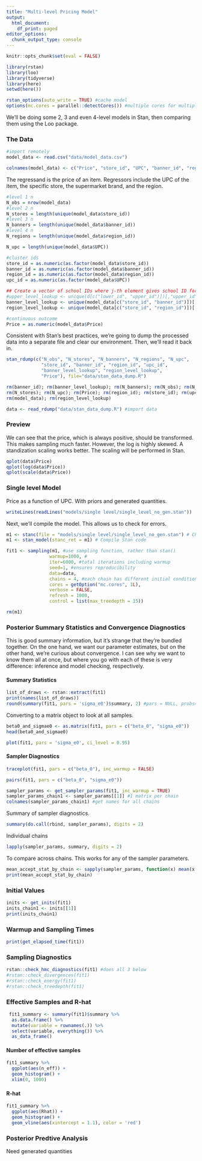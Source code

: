 ```yaml
---
title: "Multi-level Pricing Model"
output:
  html_document:
    df_print: paged
editor_options:
  chunk_output_type: console
---
```


```r
knitr::opts_chunk$set(eval = FALSE)
```

```r
library(rstan)
library(loo)
library(tidyverse)
library(here)
setwd(here())
```

```r
rstan_options(auto_write = TRUE) #cache model
options(mc.cores = parallel::detectCores()) #multiple cores for multiple chains
```


We'll be doing some 2, 3 and even 4-level models in Stan, then comparing them using the Loo package.

### The Data


```r
#import remotely
model_data <- read.csv("data/model_data.csv")
```


```r
colnames(model_data) <- c("Price", "store_id", "UPC", "banner_id", "region_id")
```

The regressand is the price of an item. Regressors include the UPC of the item, the specific store, the supermarket brand, and the region.

```r
#level 1 n
N_obs = nrow(model_data)
#level 2 n
N_stores = length(unique(model_data$store_id))
#level 3 n
N_banners = length(unique(model_data$banner_id))
#level 4 n
N_regions = length(unique(model_data$region_id))

N_upc = length(unique(model_data$UPC))

#cluster ids
store_id = as.numeric(as.factor(model_data$store_id))
banner_id = as.numeric(as.factor(model_data$banner_id))
region_id = as.numeric(as.factor(model_data$region_id))
upc_id = as.numeric(as.factor(model_data$UPC))

## Create a vector of school IDs where j-th element gives school ID for class ID j
#upper_level_lookup <- unique(d[c("lower_id", "upper_id")])[,"upper_id"]
banner_level_lookup <- unique(model_data[c("store_id", "banner_id")])[,"banner_id"]
region_level_lookup <- unique(model_data[c("store_id", "region_id")])[,"region_id"]

#continuous outcome
Price = as.numeric(model_data$Price)
```

Consistent with Stan's best practices, we're going to dump the processed data into a separate file and clear our environment. Then, we'll read it back in.

```r
stan_rdump(c("N_obs", "N_stores", "N_banners", "N_regions", "N_upc",
             "store_id", "banner_id", "region_id", "upc_id",
             "banner_level_lookup", "region_level_lookup",
             "Price"), file="data/stan_data_dump.R")

rm(banner_id); rm(banner_level_lookup); rm(N_banners); rm(N_obs); rm(N_regions);
rm(N_stores); rm(N_upc); rm(Price); rm(region_id); rm(store_id); rm(upc_id)
rm(model_data); rm(region_level_lookup)

data <- read_rdump("data/stan_data_dump.R") #import data
```

### Preview

We can see that the price, which is always positive, should be transformed. This makes sampling much faster. However, the log is highly skewed. A standization scaling works better. The scaling will be performed in Stan.

```r
qplot(data$Price)
qplot(log(data$Price))
qplot(scale(data$Price))
```


### Single level Model

Price as a function of UPC. With priors and generated quantities.

```r
writeLines(readLines("models/single level/single_level_no_gen.stan"))
```

Next, we'll compile the model. This allows us to check for errors.

```r
m1 <- stanc(file = "models/single level/single_level_no_gen.stan") # Check Stan file
m1 <- stan_model(stanc_ret = m1) # Compile Stan code
```

```r
fit1 <- sampling(m1, #use sampling function, rather than stan()
                warmup=1000, #
                iter=6000, #total iterations including warmup
                seed=1, #ensures reproducibility 
                data=data, 
                chains = 4, #each chain has different initial condition which helps to find pathological neighborhood of posterior
                cores = getOption("mc.cores", 1L),
                verbose = FALSE,
                refresh = 1000,
                control = list(max_treedepth = 15))
```

```r
rm(m1)
```

### Posterior Summary Statistics and Convergence Diagnostics

This is good summary information, but it's strange that they're bundled together. On the one hand, we want our parameter estimates, but on the other hand, we're curious about convergence. I can see why we want to know them all at once, but where you go with each of these is very difference: inference and model checking, respectively.

#### Summary Statistics

```r
list_of_draws <- rstan::extract(fit1)
print(names(list_of_draws))
round(summary(fit1, pars = 'sigma_e0')$summary, 2) #pars = NULL, probs=NULL
```

Converting to a matrix object to look at all samples.

```r
beta0_and_sigmae0 <- as.matrix(fit1, pars = c("beta_0", "sigma_e0"))
head(beta0_and_sigmae0)
```

```r
plot(fit1, pars = 'sigma_e0', ci_level = 0.95)
```


#### Sampler Diagnostics

```r
traceplot(fit1, pars = c("beta_0"), inc_warmup = FALSE)
```

```r
pairs(fit1, pars = c("beta_0", "sigma_e0"))
```

```r
sampler_params <- get_sampler_params(fit1, inc_warmup = TRUE)
sampler_params_chain1 <- sampler_params[[1]] #1 matrix per chain
colnames(sampler_params_chain1) #get names for all chains
```

Summary of sampler diagnostics.

```r
summary(do.call(rbind, sampler_params), digits = 2)
```

Individual chains

```r
lapply(sampler_params, summary, digits = 2)
```

To compare across chains. This works for any of the sampler parameters.

```r
mean_accept_stat_by_chain <- sapply(sampler_params, function(x) mean(x[, "accept_stat__"]))
print(mean_accept_stat_by_chain)
```

### Initial Values

```r
inits <- get_inits(fit1)
inits_chain1 <- inits[[1]]
print(inits_chain1)
```

### Warmup and Sampling Times

```r
print(get_elapsed_time(fit1))
```

### Sampling Diagnostics

```r
rstan::check_hmc_diagnostics(fit1) #does all 3 below
#rstan::check_divergences(fit1)
#rstan::check_energy(fit1)
#rstan::check_treedepth(fit1)
```

### Effective Samples and R-hat

```r
 fit1_summary <- summary(fit1)$summary %>% 
  as.data.frame() %>% 
  mutate(variable = rownames(.)) %>% 
  select(variable, everything()) %>% 
  as_data_frame()
```

#### Number of effective samples

```r
fit1_summary %>% 
  ggplot(aes(n_eff)) + 
  geom_histogram() + 
  xlim(0, 1000)
```

#### R-hat

```r
fit1_summary %>% 
  ggplot(aes(Rhat)) + 
  geom_histogram() + 
  geom_vline(aes(xintercept = 1.1), color = 'red')
```

### Posterior Predtive Analysis

Need generated quantities
